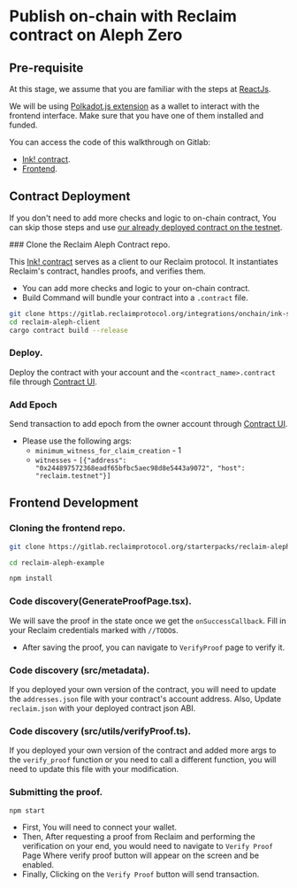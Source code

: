 
# Publish on-chain with Reclaim contract on Aleph Zero

## Pre-requisite

At this stage, we assume that you are familiar with the steps at [ReactJs](/js/frontend-example).

We will be using [Polkadot.js extension](https://polkadot.js.org/extension/) as a wallet to interact with the frontend interface. Make sure that you have one of them installed and funded.

You can access the code of this walkthrough on Gitlab:

- [Ink! contract](https://gitlab.reclaimprotocol.org/integrations/onchain/ink-sdk.git).
- [Frontend](https://gitlab.reclaimprotocol.org/starterpacks/reclaim-aleph-example).

## Contract Deployment

If you don't need to add more checks and logic to on-chain contract, You can skip those steps and use [our already deployed contract on the testnet](https://ui.use.ink/contract/5FB2yCSyjJbKjMJXP8dgZ1kWa7Rin2x9afxzUbmRAaWEj43P).

<Steps>
### Clone the Reclaim Aleph Contract repo.

This [Ink! contract](https://gitlab.reclaimprotocol.org/integrations/onchain/ink-sdk.git) serves as a client to our Reclaim protocol. It instantiates Reclaim's contract, handles proofs, and verifies them.

- You can add more checks and logic to your on-chain contract.
- Build Command will bundle your contract into a `.contract` file.

```bash copy
git clone https://gitlab.reclaimprotocol.org/integrations/onchain/ink-sdk.git
cd reclaim-aleph-client
cargo contract build --release
```

### Deploy.

Deploy the contract with your account and the `<contract_name>.contract` file through [Contract UI](https://ui.use.ink/).

### Add Epoch

Send transaction to add epoch from the owner account through [Contract UI](https://ui.use.ink/).

- Please use the following args:
  - `minimum_witness_for_claim_creation` - 1
  - `witnesses` - `[{"address": "0x244897572368eadf65bfbc5aec98d8e5443a9072", "host": "reclaim.testnet"}]`

</Steps>

## Frontend Development

<Steps>

### Cloning the frontend repo.

```bash
git clone https://gitlab.reclaimprotocol.org/starterpacks/reclaim-aleph-example

cd reclaim-aleph-example

npm install
```

### Code discovery(GenerateProofPage.tsx).

We will save the proof in the state once we get the `onSuccessCallback`. Fill in your Reclaim credentials marked with `//TODO`s.

- After saving the proof, you can navigate to `VerifyProof` page to verify it.

### Code discovery (src/metadata).

If you deployed your own version of the contract, you will need to update the `addresses.json` file with your contract's account address.
Also, Update `reclaim.json` with your deployed contract json ABI.

### Code discovery (src/utils/verifyProof.ts).

If you deployed your own version of the contract and added more args to the `verify_proof` function or you need to call a different function,
you will need to update this file with your modification.

### Submitting the proof.

```bash
npm start
```

- First, You will need to connect your wallet.
- Then, After requesting a proof from Reclaim and performing the verification on your end, you would need to navigate to `Verify Proof` Page
  Where verify proof button will appear on the screen and be enabled.
- Finally, Clicking on the `Verify Proof` button will send transaction.

</Steps>
